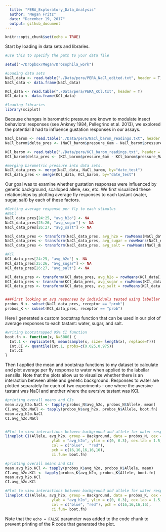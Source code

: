 ```yaml
---
  title: "PERA_Exploratory_Data_Analysis"
  author: "Megan Fritz"
  date: "December 19, 2017"
  output: github_document
---
```

  
  ```r
knitr::opts_chunk$set(echo = TRUE)
```

Start by loading in data sets and libraries.

```r

#use this to specify the path to your data file

setwd("~/Dropbox/Megan/Drosophila_work") 

#Loading data sets
NaCl_data <- read.table("./Data/pera/PERA_NaCl_edited.txt", header = T)
NaCl_data <- data.frame(NaCl_data)

KCl_data <- read.table("./Data/pera/PERA_KCl.txt", header = T)
KCl_data <- data.frame(KCl_data)

#loading libraries
library(sciplot)

```

Because changes in barometric pressure are known to modulate insect behavioral responses (see Ankney 1984, Pellegrino et al. 2013), we explored the potential it had to influence gustation responses in our assays.

```r

NaCl_barom <- read.table("./Data/pera/NaCl_barom_readings.txt", header = T)
NaCl_barom$delta_pres <- (NaCl_barom$pressure_6am - NaCl_barom$pressure_9am)

KCl_barom <- read.table("./Data/pera/KCl_barom_readings.txt", header = T)
KCl_barom$delta_pres <- (KCl_barom$pressure_6am - KCl_barom$pressure_9am)

#merging barometric pressure into data sets.
NaCl_data_pres <- merge(NaCl_data, NaCl_barom, by="date_test")
KCl_data_pres <- merge(KCl_data, KCl_barom, by="date_test")

```

Our goal was to examine whether gustation responses were influenced by genetic background, scalloped allele, sex, etc.  We first visualized these relationships by plotting average fly responses to each tastant (water, sugar, salt) by each of these factors.

```r

#Getting average response per fly to each stimulus
#NaCl
NaCl_data_pres[24:25, "avg_h2o"] <- NA
NaCl_data_pres[25:26, "avg_sugar"] <- NA
NaCl_data_pres[26:27, "avg_salt"] <- NA

NaCl_data_pres <- transform(NaCl_data_pres, avg_h2o = rowMeans(NaCl_data[, c(7, 10, 13)], na.rm = TRUE))
NaCl_data_pres <- transform(NaCl_data_pres, avg_sugar = rowMeans(NaCl_data[, c(8,11)], na.rm = TRUE))
NaCl_data_pres <- transform(NaCl_data_pres, avg_salt = rowMeans(NaCl_data[, c(9,12)], na.rm = TRUE))

#KCl
KCl_data_pres[24:25, "avg_h2o"] <- NA
KCl_data_pres[25:26, "avg_sugar"] <- NA
KCl_data_pres[26:27, "avg_salt"] <- NA

KCl_data_pres <- transform(KCl_data_pres, avg_h2o = rowMeans(KCl_data[, c(7, 10, 13)], na.rm = TRUE))
KCl_data_pres <- transform(KCl_data_pres, avg_sugar = rowMeans(KCl_data[, c(8,11)], na.rm = TRUE))
KCl_data_pres <- transform(KCl_data_pres, avg_salt = rowMeans(KCl_data[, c(9,12)], na.rm = TRUE))


###First looking at avg responses by individuals tested using labellar receptors
probos_N <- subset(NaCl_data_pres, receptor == "prob")  
probos_K <- subset(KCl_data_pres, receptor == "prob")

```

Here I generated a custom bootstrap function that can be used in our plot of average responses to each tastant: water, sugar, and salt.

```r

#writing bootstrapped 95% CI function
boot.fn <- function(x, N=5000) {
  Int.1 <- replicate(N, mean(sample(x, size= length(x), replace=T)))
  Int.CI <- quantile(Int.1, probs=c(0.025,0.975))
  Int.CI
}
```

Then I applied the mean and bootstrap functions to my dataset to calculate and plot average per fly response to water when applied to the labellar sensilla. Note that the plots allow us to visualize whether there is an interaction between allele and genetic background.  Responses to water are plotted separately for each of two experiments - one where the aversive tastant was NaCl and another where the aversive tastant was KCl.

```r
#printing overall means and CIs
mean.avg_h2o.NaCl <- tapply(probos_N$avg_h2o, probos_N$Allele, mean)
CI.avg_h2o.NaCl <- tapply(probos_N$avg_h2o, probos_N$Allele, boot.fn)
mean.avg_h2o.NaCl
CI.avg_h2o.NaCl


#Plot to view interactions between background and allele for water responses in NaCl assay
lineplot.CI(Allele, avg_h2o, group = Background, data = probos_N, cex = 1.5, xlab = "Allele", 
                     ylab = "avg_h2o", ylim = c(0, 0.3), cex.lab = 1.5, 
                     col = c("blue",  "red"), 
                     pch = c(16,16,16,16,16),
                     ci.fun= boot.fn)

#printing overall means and CIs
mean.avg_h2o.KCl <- tapply(probos_K$avg_h2o, probos_K$Allele, mean)
CI.avg_h2o.KCl <- tapply(probos_K$avg_h2o, probos_K$Allele, boot.fn)
mean.avg_h2o.KCl
CI.avg_h2o.KCl

#Plot to view interactions between background and allele for water responses in KCl assay
lineplot.CI(Allele, avg_h2o, group = Background, data = probos_K, cex = 1.5, xlab = "Allele", 
                     ylab = "avg_h2o", ylim = c(0, 0.3), cex.lab = 1.5, 
                     col = c("blue", "red"), pch = c(16,16,16,16),
                     ci.fun= boot.fn)


```

Note that the `echo = FALSE` parameter was added to the code chunk to prevent printing of the R code that generated the plot.
